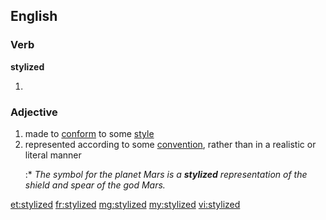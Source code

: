 ==English==

===Verb===
'''stylized'''

# {{past of|stylize}}

===Adjective===
{{en-adj}}
# made to [[conform]] to some [[style]]
# represented according to some [[convention]], rather than in a realistic or literal manner
#:* ''The symbol for the planet Mars is a '''stylized''' representation of the shield and spear of the god Mars.''

[[et:stylized]]
[[fr:stylized]]
[[mg:stylized]]
[[my:stylized]]
[[vi:stylized]]